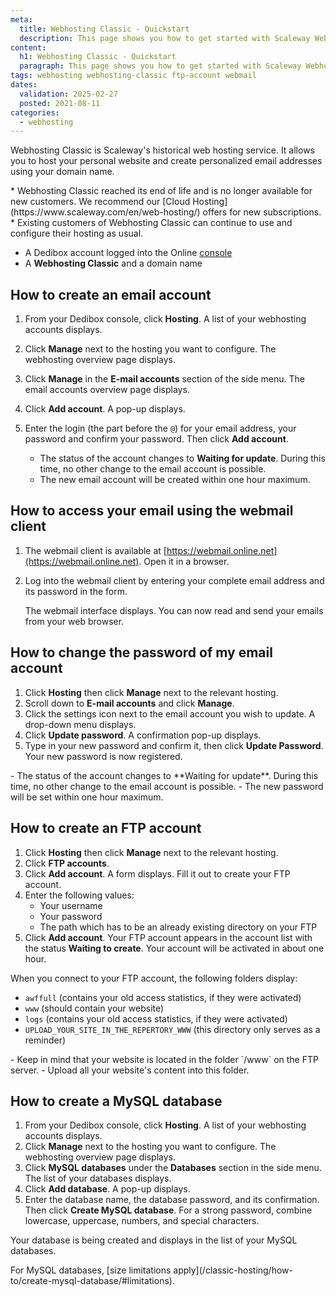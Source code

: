 ```yaml
---
meta:
  title: Webhosting Classic - Quickstart
  description: This page shows you how to get started with Scaleway Webhosting Classic.
content:
  h1: Webhosting Classic - Quickstart
  paragraph: This page shows you how to get started with Scaleway Webhosting Classic.
tags: webhosting webhosting-classic ftp-account webmail
dates:
  validation: 2025-02-27
  posted: 2021-08-11
categories:
  - webhosting
---
```


<Macro id="webhosting-online" />

Webhosting Classic is Scaleway's historical web hosting service. It allows you to host your personal website and create personalized email addresses using your domain name.

<Message type="important">
  * Webhosting Classic reached its end of life and is no longer available for new customers. We recommend our [Cloud Hosting](https://www.scaleway.com/en/web-hosting/) offers for new subscriptions.
  * Existing customers of Webhosting Classic can continue to use and configure their hosting as usual.
</Message>

<Macro id="requirements" />

- A Dedibox account logged into the Online [console](https://console.online.net)
- A **Webhosting Classic** and a domain name

## How to create an email account

1. From your Dedibox console, click **Hosting**. A list of your webhosting accounts displays.
2. Click **Manage** next to the hosting you want to configure. The webhosting overview page displays.
3. Click **Manage** in the **E-mail accounts** section of the side menu. The email accounts overview page displays.
4. Click **Add account**. A pop-up displays.
    <Lightbox src="scaleway_create_email.webp" alt="" />
5. Enter the login (the part before the `@`) for your email address, your password and confirm your password. Then click **Add account**.
    <Message type="note">
      - The status of the account changes to **Waiting for update**. During this time, no other change to the email account is possible.
      - The new email account will be created within one hour maximum.

    </Message>

## How to access your email using the webmail client

1. The webmail client is available at [https://webmail.online.net](https://webmail.online.net). Open it in a browser.
2. Log into the webmail client by entering your complete email address and its password in the form.

    The webmail interface displays. You can now read and send your emails from your web browser.

## How to change the password of my email account

1. Click **Hosting** then click **Manage** next to the relevant hosting.
2. Scroll down to **E-mail accounts** and click **Manage**.
3. Click the settings icon next to the email account you wish to update. A drop-down menu displays.
4. Click **Update password**. A confirmation pop-up displays.
5. Type in your new password and confirm it, then click **Update Password**. Your new password is now registered.

<Message type="note">
  - The status of the account changes to **Waiting for update**. During this time, no other change to the email account is possible.
  - The new password will be set within one hour maximum.
</Message>

## How to create an FTP account

1. Click **Hosting** then click **Manage** next to the relevant hosting.
2. Click **FTP accounts**.
3. Click **Add account**. A form displays. Fill it out to create your FTP account.
4. Enter the following values:
    * Your username
    * Your password
    * The path which has to be an already existing directory on your FTP
5. Click **Add account**.
    <Message type="note">
     Your FTP account appears in the account list with the status **Waiting to create**. Your account will be activated in about one hour.
    </Message>

When you connect to your FTP account, the following folders display:

* `awffull` (contains your old access statistics, if they were activated)
* `www` (should contain your website)
* `logs` (contains your old access statistics, if they were activated)
* `UPLOAD_YOUR_SITE_IN_THE_REPERTORY_WWW` (this directory only serves as a reminder)

<Message type="important">
  - Keep in mind that your website is located in the folder `/www` on the FTP server.
  - Upload all your website's content into this folder.
</Message>

## How to create a MySQL database

1. From your Dedibox console, click **Hosting**. A list of your webhosting accounts displays.
2. Click **Manage** next to the hosting you want to configure. The webhosting overview page displays.
3. Click **MySQL databases** under the **Databases** section in the side menu. The list of your databases displays.
4. Click **Add database**. A pop-up displays.
5. Enter the database name, the database password, and its confirmation. Then click **Create MySQL database**.
    <Message type="tip">
      For a strong password, combine lowercase, uppercase, numbers, and special characters.
    </Message>

Your database is being created and displays in the list of your MySQL databases.

<Message type="note">
  For MySQL databases, [size limitations apply](/classic-hosting/how-to/create-mysql-database/#limitations).
</Message>